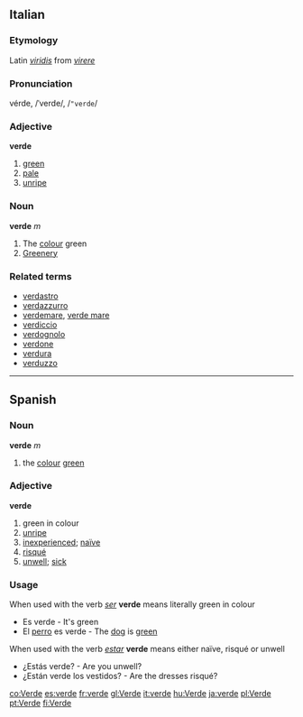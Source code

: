 ==Italian==
===Etymology===
Latin ''[[viridis]]'' from ''[[virere]]''
===Pronunciation===
vérde, /ˈverde/, /<tt>"verde</tt>/
===Adjective===
'''verde'''

# [[green]]
# [[pale]]
# [[unripe]]

===Noun===
'''verde''' ''m''

# The [[colour]] green
# [[Greenery]]

===Related terms===
*[[verdastro]]
*[[verdazzurro]]
*[[verdemare]], [[verde mare]]
*[[verdiccio]]
*[[verdognolo]]
*[[verdone]]
*[[verdura]]
*[[verduzzo]]

----

==Spanish==

=== Noun ===
'''verde''' ''m''
# the [[colour]] [[green]]

=== Adjective ===
'''verde'''
# green in colour
# [[unripe]]
# [[inexperienced]]; [[naïve]]
# [[risqué]]
# [[unwell]]; [[sick]]

=== Usage ===
When used with the verb ''[[ser]]'' '''verde''' means literally green in colour
*Es verde - It's green
*El [[perro]] es verde - The [[dog]] is [[green]]
When used with the verb ''[[estar]]'' '''verde''' means either naïve, risqué or unwell
*¿Estás verde? - Are you unwell?
*¿Están verde los vestidos? - Are the dresses risqué?

[[co:Verde]]
[[es:verde]]
[[fr:verde]]
[[gl:Verde]]
[[it:verde]]
[[hu:Verde]]
[[ja:verde]]
[[pl:Verde]]
[[pt:Verde]]
[[fi:Verde]]